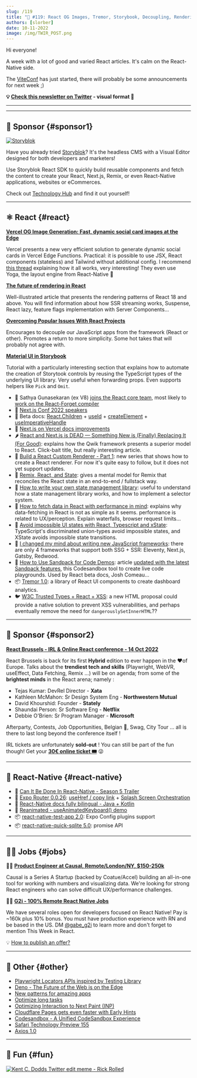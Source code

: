 ```yaml
---
slug: /119
title: "📨 #119: React OG Images, Tremor, Storybook, Decoupling, Rendering, Data-Fetching, Remix, Qwik, TypeScript, Playwright..."
authors: [slorber]
date: 10-11-2022
image: /img/TWIR_POST.png
---
```


Hi everyone!

A week with a lot of good and varied React articles. It's calm on the React-Native side.

The [ViteConf](https://viteconf.org/) has just started, there will probably be some announcements for next week ;)

<!-- truncate -->

**💡 [Check this newsletter on Twitter](https://slo.im/thread) - visual format 🎨**

---


<Support />

---

## 💸 Sponsor {#sponsor1}

[![Storyblok](/emails/issues/116/storyblok.png)](https://www.storyblok.com/?utm_source=thisweekinreact&utm_medium=display&utm_campaign=AWA_SPON_TWIREACT_TRA&utm_content=thisweekinreact_en)

Have you already tried [Storyblok](https://www.storyblok.com/?utm_source=thisweekinreact&utm_medium=display&utm_campaign=AWA_SPON_TWIREACT_TRA&utm_content=thisweekinreact_en)? It's the headless CMS with a Visual Editor designed for both developers and marketers!

Use Storyblok React SDK to quickly build reusable components and fetch the content to create your React, Next.js, Remix, or even React-Native applications, websites or eCommerces.

Check out [Technology Hub](https://www.storyblok.com/technologies?utm_source=thisweekinreact&utm_medium=display&utm_campaign=AWA_SPON_TWIREACT_TRA&utm_content=thisweekinreact_en) and find it out yourself!

---

## ⚛️ React {#react}

**[Vercel OG Image Generation: Fast, dynamic social card images at the Edge](https://vercel.com/blog/introducing-vercel-og-image-generation-fast-dynamic-social-card-images)**

Vercel presents a new very efficient solution to generate dynamic social cards in Vercel Edge Functions. Practical: it is possible to use JSX, React components (stateless) and Tailwind without additional config. I recommend [this thread](https://twitter.com/shuding_/status/1579607964549513217) explaining how it all works, very interesting! They even use Yoga, the layout engine from React-Native 🤭

**[The future of rendering in React](https://prateeksurana.me/blog/future-of-rendering-in-react/)**

Well-illustrated article that presents the rendering patterns of React 18 and above. You will find information about how SSR streaming works, Suspense, React lazy, feature flags implementation with Server Components...

**[Overcoming Popular Issues With React Projects](https://dinosaurs-with-jetpacks.com/posts/react-problems)**

Encourages to decouple our JavaScript apps from the framework (React or other). Promotes a return to more simplicity. Some hot takes that will probably not agree with.

**[Material UI in Storybook](https://storybook.js.org/blog/material-ui-in-storybook/)**

Tutorial with a particularly interesting section that explains how to automate the creation of Storytook controls by reusing the TypeScript types of the underlying UI library. Very useful when forwarding props. Even supports helpers like `Pick` and `Omit`.

- 👤 Sathya Gunasekaran (ex V8) [joins the React core team](https://twitter.com/_gsathya/status/1578816177371250688), most likely to [work on the React-Forget compiler](https://twitter.com/Huxpro/status/1578865666010263552)
- 👥 [Next.js Conf 2022 speakers](https://twitter.com/vercel/status/1578401243243741185)
- 📖 Beta docs: [React.Children](https://twitter.com/dan_abramov/status/1578457525628047360) + [useId](https://twitter.com/dan_abramov/status/1577283961763467265) + [createElement](https://twitter.com/dan_abramov/status/1577463721193897985) + [useImperativeHandle](https://twitter.com/dan_abramov/status/1577717226269966336)
- 📖 [Next.js on Vercel docs improvements](https://twitter.com/leeerob/status/1577788730349436928)
- 🌶 [React and Next.js is DEAD — Something New is (Finally) Replacing It (For Good)](https://javascript.plainenglish.io/react-and-next-js-is-dead-something-new-is-finally-replacing-it-for-good-c792c48806f6): explains how the Qwik framework presents a superior model to React. Click-bait title, but really interesting article.
- 📜 [Build a React Custom Renderer - Part 1](https://www.markcodes.dev/posts/build-react-custom-renderer-part-1): new series that shows how to create a React renderer. For now it's quite easy to follow, but it does not yet support updates.
- 📜 [Remix, React, and State](https://blog.jim-nielsen.com/2022/remix-react-and-state/): gives a mental model for Remix that reconciles the React state in an end-to-end / fullstack way.
- 📜 [How to write your own state management library](https://judehunter.dev/blog/how-to-write-your-own-state-management-library): useful to understand how a state management library works, and how to implement a selector system.
- 📜 [How to fetch data in React with performance in mind](https://www.developerway.com/posts/how-to-fetch-data-in-react): explains why data-fetching in React is not as simple as it seems. performance is related to UX/perception. Explain waterfalls, browser request limits...
- 📜 [Avoid impossible UI states with React, Typescript and xState](https://whereisthemouse.com/avoid-impossible-ui-states-with-react-typescript-and-xstate): TypeScript's discriminated union-types avoid impossible states, and XState avoids impossible state transitions.
- 📜 [I changed my mind about writing new JavaScript frameworks](https://whitep4nth3r.com/blog/write-a-new-javascript-framework/): there are only 4 frameworks that support both SSG + SSR: Eleventy, Next.js, Gatsby, Redwood.
- 📜 [How to Use Sandpack for Code Demos](https://www.ctnicholas.dev/articles/how-to-use-sandpack-for-code-demos): article [updated with the latest Sandpack features](https://twitter.com/ctnicholasdev/status/1577683748878884864), this Codesandbox tool to create live code playgrounds. Used by React beta docs, Josh Comeau...
- 📦 [Tremor 1.0](https://www.tremor.so/): a library of React UI components to create dashboard analytics.
- 🐦 [W3C Trusted Types + React + XSS](https://twitter.com/sebastienlorber/status/1579485631260286977): a new HTML proposal could provide a native solution to prevent XSS vulnerabilities, and perhaps eventually remove the need for `dangerouslySetInnerHTML`??

<SubscribeFormEmbed />

---

## 💸 Sponsor {#sponsor2}

[**React Brussels - IRL & Online React conference - 14 Oct 2022**](https://www.react.brussels/)

React Brussels is back for its first **Hybrid** edition to ever happen in the ❤️of Europe. Talks about the **trendiest tech and skills** (Playwright, WebVR, useEffect, Data Fetching, Remix …) will be on agenda; from some of the **brightest minds** in the React arena; namely :

- Tejas Kumar: DevRel Director - **Xata**
- Kathleen McMahon: Sr Design System Eng - **Northwestern Mutual**
- David Khourshid: Founder - **Stately**
- Shaundai Person: Sr Software Eng - **Netflix**
- Debbie O'Brien: Sr Program Manager - **Microsoft**

Afterparty, Contests, Job Opportunities, Belgian 🍺, Swag, City Tour ... all is there to last long beyond the conference itself !

IRL tickets are unfortunately **sold-out** ! You can still be part of the fun though! Get your [**30€ online ticket 🎟**](https://ti.to/bejs/react-brussels-2022/discount/online_lastweek) 😜

---

## 📱 React-Native {#react-native}

- 🎥 [Can It Be Done In React-Native - Season 5 Trailer](https://www.youtube.com/watch?v=GArbi97dV08)
- 🚧 [Expo Router 0.0.26](https://twitter.com/Baconbrix/status/1578805793733763072): [useHref / copy link](https://twitter.com/Baconbrix/status/1578176991441784833) + [Splash Screen Orchestration](https://twitter.com/Baconbrix/status/1577690073906257921)
- 📖 [React-Native docs fully bilingual - Java + Kotlin](https://twitter.com/reactnative/status/1578332414145105921)
- 🎨 [Reanimated - useAnimatedKeyboard() demo](https://twitter.com/swmansion/status/1579471824831725571)
- 📦 [react-native-test-app 2.0](https://twitter.com/lord_sherlock/status/1578312268663906304): Expo Config plugins support
- 📦 [react-native-quick-sqlite 5.0](https://twitter.com/ospfranco/status/1578145916510273536): promise API

---

## 🧑‍💻 Jobs {#jobs}

🧑‍💼 [**Product Engineer at Causal, Remote/London/NY, $150-250k**](https://jobs.lever.co/causal-app/4acaafbe-ef3d-45a6-bbe6-687c022d727c?lever-origin=applied&lever-source%5B%5D=thisweekinreact.com)

Causal is a Series A Startup (backed by Coatue/Accel) building an all-in-one tool for working with numbers and visualizing data. We're looking for strong React engineers who can solve difficult UX/performance challenges.

🧑‍💼 [**G2i - 100% Remote React Native Jobs**](https://twitter.com/gabe_g2i/status/1563204813881425926?s=20&t=ArRLC77BpRwXXCdx8fnUqw)

We have several roles open for developers focused on React Native! Pay is ~160k plus 10% bonus. You must have production experience with RN and be based in the US. DM [@gabe_g2i](https://twitter.com/gabe_g2i) to learn more and don't forget to mention This Week in React.

💡 [How to publish an offer?](https://thisweekinreact.com/sponsor)

---

## 🔀 Other {#other}

- [Playwright Locators APIs inspired by Testing Library](https://twitter.com/diegohaz/status/1578567655493193728)
- [Deno - The Future of the Web is on the Edge](https://deno.com/blog/the-future-of-web-is-on-the-edge)
- [New patterns for amazing apps](https://web.dev/new-patterns-for-amazing-apps/)
- [Optimize long tasks](https://web.dev/optimize-long-tasks/)
- [Optimizing Interaction to Next Paint (INP)](https://speaking.jeremy.codes/GptKXg/optimizing-interaction-to-next-paint-inp)
- [Cloudflare Pages gets even faster with Early Hints](https://blog.cloudflare.com/early-hints-on-cloudflare-pages/)
- [Codesandbox - A Unified CodeSandbox Experience](https://codesandbox.io/post/a-unified-codesandbox-experience)
- [Safari Technology Preview 155](https://webkit.org/blog/13338/release-notes-for-safari-technology-preview-155/)
- [Axios 1.0](https://github.com/axios/axios/releases/tag/v1.0.0)

---

## 🤭 Fun {#fun}

[![Kent C. Dodds Twitter edit meme - Rick Rolled](/emails/issues/119/meme.png)](https://twitter.com/kentcdodds/status/1578334293863956480/history)
